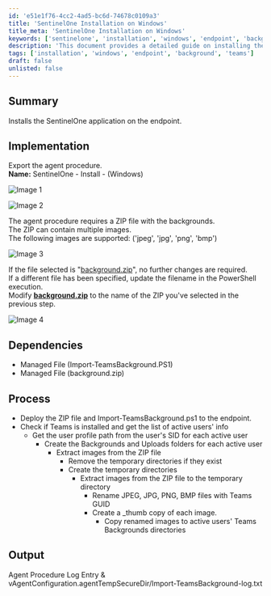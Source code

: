 ```yaml
---
id: 'e51e1f76-4cc2-4ad5-bc6d-74678c0109a3'
title: 'SentinelOne Installation on Windows'
title_meta: 'SentinelOne Installation on Windows'
keywords: ['sentinelone', 'installation', 'windows', 'endpoint', 'background', 'teams']
description: 'This document provides a detailed guide on installing the SentinelOne application on Windows endpoints, including steps for deploying the necessary files and configuring backgrounds for Microsoft Teams users.'
tags: ['installation', 'windows', 'endpoint', 'background', 'teams']
draft: false
unlisted: false
---
```

## Summary

Installs the SentinelOne application on the endpoint.

## Implementation

Export the agent procedure.  
**Name:** SentinelOne - Install - (Windows)

![Image 1](../../../static/img/SentinelOne---Install/image_1.png)

![Image 2](../../../static/img/SentinelOne---Install/image_2.png)

The agent procedure requires a ZIP file with the backgrounds.  
The ZIP can contain multiple images.  
The following images are supported: ('jpeg', 'jpg', 'png', 'bmp')

![Image 3](../../../static/img/SentinelOne---Install/image_3.png)

If the file selected is "[background.zip](http://background.zip)", no further changes are required.  
If a different file has been specified, update the filename in the PowerShell execution.  
Modify **[background.zip](http://background.zip)** to the name of the ZIP you've selected in the previous step.

![Image 4](../../../static/img/SentinelOne---Install/image_4.png)

## Dependencies

- Managed File (Import-TeamsBackground.PS1)
- Managed File (background.zip)

## Process

- Deploy the ZIP file and Import-TeamsBackground.ps1 to the endpoint.
- Check if Teams is installed and get the list of active users' info
  - Get the user profile path from the user's SID for each active user
    - Create the Backgrounds and Uploads folders for each active user
      - Extract images from the ZIP file
        - Remove the temporary directories if they exist
        - Create the temporary directories
          - Extract images from the ZIP file to the temporary directory
            - Rename JPEG, JPG, PNG, BMP files with Teams GUID
            - Create a _thumb copy of each image.
              - Copy renamed images to active users' Teams Backgrounds directories

## Output

Agent Procedure Log Entry & vAgentConfiguration.agentTempSecureDir/Import-TeamsBackground-log.txt











